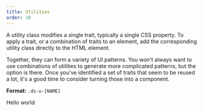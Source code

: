 ```yaml
---
title: Utilities
order: 10
---
```


A utility class modifies a single trait, typically a single CSS property. To apply a trait, or a combination of traits to an element, add the corresponding utility class directly to the HTML element.

Together, they can form a variety of UI patterns. You won't always want to use combinations of utilities to generate more complicated patterns, but the option is there. Once you've identified a set of traits that seem to be reused a lot, it's a good time to consider turning those into a component.

**Format:** `.ds-u-[NAME]`

<EmbeddedExample>
  <div class="ds-u-fill--secondary ds-u-padding--3">
    <p class="ds-u-margin--0 ds-u-color--white ds-u-text-align--center">Hello world</p>
  </div>
</EmbeddedExample>
